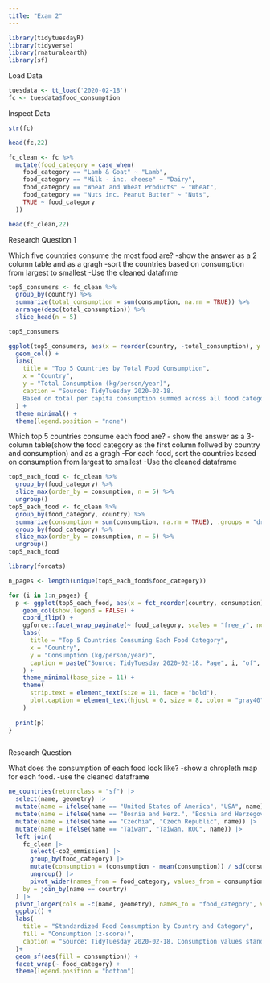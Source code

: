 ```yaml
---
title: "Exam 2"
---
```


```r
library(tidytuesdayR)
library(tidyverse)
library(rnaturalearth)
library(sf)
```
Load Data
```r
tuesdata <- tt_load('2020-02-18')
fc <- tuesdata$food_consumption
```
Inspect Data
```r
str(fc)
```

```r
head(fc,22)
```
```r
fc_clean <- fc %>%
  mutate(food_category = case_when(
    food_category == "Lamb & Goat" ~ "Lamb",
    food_category == "Milk - inc. cheese" ~ "Dairy",
    food_category == "Wheat and Wheat Products" ~ "Wheat",
    food_category == "Nuts inc. Peanut Butter" ~ "Nuts",
    TRUE ~ food_category  
  ))

```

```r
head(fc_clean,22)
```

Research Question 1

Which five countries consume the most food are?
-show the answer as a 2 column table and as a gragh
-sort the countries based on consumption from largest to smallest
-Use the cleaned datafrme
```r
top5_consumers <- fc_clean %>%
  group_by(country) %>%
  summarize(total_consumption = sum(consumption, na.rm = TRUE)) %>%
  arrange(desc(total_consumption)) %>%
  slice_head(n = 5)

top5_consumers

```
```r
ggplot(top5_consumers, aes(x = reorder(country, -total_consumption), y = total_consumption, fill = country)) +
  geom_col() +
  labs(
    title = "Top 5 Countries by Total Food Consumption",
    x = "Country",
    y = "Total Consumption (kg/person/year)",
    caption = "Source: TidyTuesday 2020-02-18. 
    Based on total per capita consumption summed across all food categories."
  ) +
  theme_minimal() +
  theme(legend.position = "none")

```

Which top 5 countries consume each food are?
- show the answer as a 3-column table(show the food category as the first column follwed by country and consumption) and as a gragh
-For each food, sort the countries based on consumption from largest to smallest
-Use the cleaned dataframe

```r
top5_each_food <- fc_clean %>%
  group_by(food_category) %>%
  slice_max(order_by = consumption, n = 5) %>%
  ungroup()
top5_each_food <- fc_clean %>%
  group_by(food_category, country) %>%
  summarize(consumption = sum(consumption, na.rm = TRUE), .groups = "drop") %>%
  group_by(food_category) %>%
  slice_max(order_by = consumption, n = 5) %>%
  ungroup()
top5_each_food

```

```r

library(forcats)

n_pages <- length(unique(top5_each_food$food_category))

for (i in 1:n_pages) {
  p <- ggplot(top5_each_food, aes(x = fct_reorder(country, consumption), y = consumption, fill = country)) +
    geom_col(show.legend = FALSE) +
    coord_flip() +
    ggforce::facet_wrap_paginate(~ food_category, scales = "free_y", ncol = 1, nrow = 1, page = i) +
    labs(
      title = "Top 5 Countries Consuming Each Food Category",
      x = "Country",
      y = "Consumption (kg/person/year)",
      caption = paste("Source: TidyTuesday 2020-02-18. Page", i, "of", n_pages)
    ) +
    theme_minimal(base_size = 11) +
    theme(
      strip.text = element_text(size = 11, face = "bold"),
      plot.caption = element_text(hjust = 0, size = 8, color = "gray40")
    )
  
  print(p)  
}



```
Research Question

What does the consumption of each food look like?
-show a chropleth map for each food.
-use the cleaned dataframe
```r
ne_countries(returnclass = "sf") |>
  select(name, geometry) |>
  mutate(name = ifelse(name == "United States of America", "USA", name)) |>
  mutate(name = ifelse(name == "Bosnia and Herz.", "Bosnia and Herzegovina", name)) |>
  mutate(name = ifelse(name == "Czechia", "Czech Republic", name)) |>
  mutate(name = ifelse(name == "Taiwan", "Taiwan. ROC", name)) |>
  left_join(
    fc_clean |>
      select(-co2_emmission) |>  
      group_by(food_category) |>
      mutate(consumption = (consumption - mean(consumption)) / sd(consumption)) |> 
      ungroup() |>
      pivot_wider(names_from = food_category, values_from = consumption), 
    by = join_by(name == country)  
  ) |>
  pivot_longer(cols = -c(name, geometry), names_to = "food_category", values_to = "consumption") |>  
  ggplot() +
  labs(
    title = "Standardized Food Consumption by Country and Category",
    fill = "Consumption (z-score)",
    caption = "Source: TidyTuesday 2020-02-18. Consumption values standardized (z-score) by food category.\nMap shows relative per capita food consumption across countries."
  )+
  geom_sf(aes(fill = consumption)) +
  facet_wrap(~ food_category) +
  theme(legend.position = "bottom")

```

